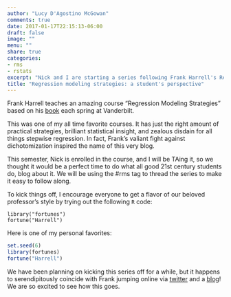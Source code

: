 ```yaml
---
author: "Lucy D'Agostino McGowan"
comments: true
date: 2017-01-17T22:15:13-06:00
draft: false
image: ""
menu: ""
share: true
categories:
- rms
- rstats
excerpt: "Nick and I are starting a series following Frank Harrell's Regression Modeling Strategies course. Get ready for some crazy fun."
title: "Regression modeling strategies: a student's perspective"
---
```


Frank Harrell teaches an amazing course "Regression Modeling Strategies" based on his [book](https://www.amazon.com/Regression-Modeling-Strategies-Applications-Statistics/dp/3319194240/ref=sr_1_1?ie=UTF8&qid=1484713166&sr=8-1&keywords=regression+modeling+strategies) each spring at Vanderbilt. 

This was one of my all time favorite courses. It has just the right amount of practical strategies, brilliant statistical insight, and zealous disdain for all things stepwise regression. In fact, Frank's valiant fight against dichotomization inspired the name of this very blog.

This semester, Nick is enrolled in the course, and I will be TAing it, so we thought it would be a perfect time to do what all good 21st century students do, blog about it. We will be using the #rms tag to thread the series to make it easy to follow along.

To kick things off, I encourage everyone to get a flavor of our beloved professor's style by trying out the following `R` code:


```
library("fortunes")
fortune("Harrell")
```

Here is one of my personal favorites:


```r
set.seed(6)
library(fortunes)
fortune("Harrell")
```

We have been planning on kicking this series off for a while, but it happens to serendipitously coincide with Frank jumping online via [twitter](www.twitter.com/f2harrell) and a [blog](http://www.fharrell.com)! We are so excited to see how this goes.  
